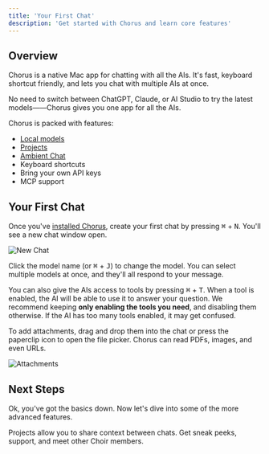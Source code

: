 ```yaml
---
title: 'Your First Chat'
description: 'Get started with Chorus and learn core features'
---
```


## Overview
Chorus is a native Mac app for chatting with all the AIs. It's fast, keyboard shortcut friendly, and lets you chat with multiple AIs at once. 

No need to switch between ChatGPT, Claude, or AI Studio to try the latest models——Chorus gives you one app for all the AIs.

Chorus is packed with features:
- [Local models](./essentials/local)
- [Projects](./essentials/projects)
- [Ambient Chat](./essentials/ambient-chat)
- Keyboard shortcuts
- Bring your own API keys
- MCP support


## Your First Chat
Once you've [installed Chorus](./installation), create your first chat by pressing <kbd>⌘</kbd> + <kbd>N</kbd>.
You'll see a new chat window open.

<img src="/images/new-chat.png" alt="New Chat" />

Click the model name (or <kbd>⌘</kbd> + <kbd>J</kbd>) to change the model. You can select multiple models at once, and they'll all respond to your message.

You can also give the AIs access to tools by pressing <kbd>⌘</kbd> + <kbd>T</kbd>. When a tool is enabled, the AI will be able to use it to answer your question. We recommend keeping **only enabling the tools you need**, and disabling them otherwise. If the AI has too many tools enabled, it may get confused.

To add attachments, drag and drop them into the chat or press the paperclip icon to open the file picker. Chorus can read PDFs, images, and even URLs.

<img src="/images/attachments.png" alt="Attachments" />

## Next Steps

Ok, you've got the basics down. Now let's dive into some of the more advanced features.

<CardGroup>
  <Card title="Projects" icon="folder-open" href="./essentials/projects">
    Projects allow you to share context between chats.
  </Card>
  <Card title="Join the Community" icon="users" href="https://discord.gg/kTWpb6JBvM">
   Get sneak peeks, support, and meet other Choir members.
  </Card>
</CardGroup>




